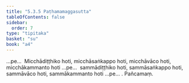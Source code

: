 ```yaml
---
title: "5.3.5 Paṭhamamaggasutta"
tableOfContents: false
sidebar:
  order: 7
type: "tipitaka"
basket: "su"
book: "a4"
---
```



<DynamicBreadcrumb />

<Division number="225" book="a4">

<Paragraph number="1409" book="a4">
…pe…  Micchādiṭṭhiko hoti, micchāsaṅkappo hoti, micchāvāco hoti, micchākammanto hoti …pe…  sammādiṭṭhiko hoti, sammāsaṅkappo hoti, sammāvāco hoti, sammākammanto hoti …pe… .

</Paragraph>
</Division>

<Paragraph number="1410" type="center" book="a4">
Pañcamaṃ.
</Paragraph>
